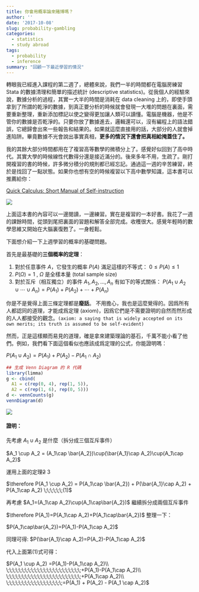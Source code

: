 ```yaml
---
title: 你會用概率論來賭博嗎？
author: ''
date: '2017-10-08'
slug: probability-gambling
categories:
  - statistics
  - study abroad
tags:
  - probability
  - inference
summary: "回顧一下最近學習的情況"
---
```



轉眼我已經進入課程的第二週了，總體來說，我們一半的時間都在電腦房練習 Stata 的數據清理和簡單的描述統計 (descriptive statistics)。從我個人的經驗來說，數據分析的過程，其實一大半的時間是消耗在 data cleaning 上的，即使手頭拿到了所謂的乾淨的數據，到真正要分析的時候就會發現一大堆的問題在裏面，需要重新整理，重新添加標記以使之變得更加讓人類可以讀懂。電腦是機器，他是不管你的數據是否乾淨的。只要你放了數據進去，邏輯還可以，沒有編程上的語法錯誤，它總歸會出來一些報告和結果的。如果就這麼直接用的話，大部分的人就會掉進陷阱。畢竟數據不光會說出事實真相，**更多的情況下還會把真相給掩蓋住了。**

我的其餘大部分時間都用在了複習高等數學的微積分上了。感覺好似回到了高中時代。其實大學的時候線性代數得分還是接近滿分的。後來多年不用，生疏了。剛打開複習的書的時候，許多微分積分的規則都已經忘記。通過這一週的辛苦練習，終於是找回了一點狀態。如果你也想有空的時候複習以下高中數學知識，這本書可以推薦給你：

[Quick Calculus: Short Manual of Self-instruction](https://www.amazon.co.uk/gp/product/0471827223/ref=oh_aui_detailpage_o04_s00?ie=UTF8&psc=1)

![](/img/Selection_070.png)


上面這本書的內容可以一邊閱讀，一邊練習。實在是複習的一本好書。我花了一週的課餘時間，從頭到尾把裏面的習題和解答全部完成。收穫很大。感覺年輕時的數學思維又開始在大腦裏復甦了。一身輕鬆。

下面想介紹一下上週學習的概率的基礎問題。

首先是最基礎的**三個概率的定理**：

1. 對於任意事件 $A$，它發生的概率 $P(A)$ 滿足這樣的不等式： $0 \leqslant P(A) \leqslant 1$
2. $P(\Omega)=1$ , $\Omega$ 是全樣本量 (total sample size)
2. 對於互斥（相互獨立）的事件 $A_1, A_2, \dots, A_n$ 有如下的等式關係： $P(A_1\cup A_2 \cup \cdots \cup A_n)=P(A_1)+P(A_2)+\cdots+P(A_n)$


你是不是覺得上面三條定理都是**廢話**。
不用擔心，我也是這麼覺得的。因爲所有人都認同的道理，才能成爲定理 (axiom)，因爲它們是不需要證明的自然而然形成的人人都接受的觀念。`(axiom: a saying that is widely accepted on its own merits; its truth is assumed to be self-evident)`

然而，正是這樣顯而易見的道理，確是拿來建築理論的基石，千萬不能小看了他們。例如，我們看下面這個看似也應該成爲定理的公式，你能證明嗎：

$P(A_1\cup A_2) = P(A_1) + P(A_2) - P(A_1 \cap A_2)$

```r
## 生成 Venn Diagram 的 R 代碼
library(limma)
g <- cbind(
  A1 = c(rep(0, 4), rep(1, 5)),
  A2 = c(rep(1, 6), rep(0, 5)))
d <- vennCounts(g)
vennDiagram(d)
```
![](/img/venngram.png)


#### 證明：
先考慮 $A_1 \cup A_2$ 是什麼（拆分成三個互斥事件）

$A_1 \cup A_2 = (A_1\cap \bar{A_2})\cup(\bar{A_1}\cap A_2)\cup(A_1\cap A_2)$

運用上面的定理~~2~~ 3

$\therefore P(A_1 \cup A_2) = P(A_1\cap \bar{A_2}) + P(\bar{A_1}\cap A_2) + P(A_1\cap A_2) \;\;\;\;\;\;(1)$

再考慮 $A_1=(A_1\cap A_2)\cup(A_1\cap\bar{A_2})$ 繼續拆分成兩個互斥事件

$\therefore P(A_1)=P(A_1\cap A_2)+P(A_1\cap\bar{A_2})$ 整理一下：

$P(A_1\cap\bar{A_2})=P(A_1)-P(A_1\cap A_2)$

同理可得: $P(\bar{A_1}\cap A_2)=P(A_2)-P(A_1\cap A_2)$

代入上面第(1)式可得：

$P(A_1 \cup A_2) =P(A_1)-P(A_1\cap A_2)\\
\;\;\;\;\;\;\;\;\;\;\;\;\;\;\;\;\;\;\;\;\;\;\;\;+P(A_1)-P(A_1\cap A_2)\\
\;\;\;\;\;\;\;\;\;\;\;\;\;\;\;\;\;\;\;\;\;\;\;\;+P(A_1\cap A_2)\\
\;\;\;\;\;\;\;\;\;\;\;\;\;\;\;\;\;\;=P(A_1) + P(A_2) - P(A_1 \cap A_2)$
